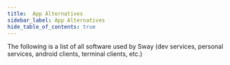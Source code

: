 ```yaml
---
title:  App Alternatives
sidebar_label: App Alternatives
hide_table_of_contents: true
---
```


The following is a list of all software used by Sway (dev services, personal services, android clients, terminal clients, etc.)

<br/>


<Items data={data}/>

